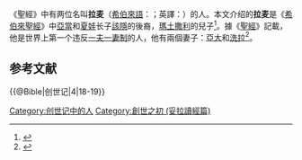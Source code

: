 {{otheruse|subject=[[亞當|亞當]]和[[夏娃|夏娃]]大兒子[[該隱|該隱]]的後裔|other= [[亞當|亞當]]和[[夏娃|夏娃]]的三兒子[[塞特|塞特]]的後裔|拉麦}}

《聖經》中有两位名叫'''拉麦'''（[[希伯來語|希伯來語]]：'''{{lang|he|למך בן מתושלח}}'''；英譯：'''{{lang|en|Lamech}}'''）的人。本文介绍的'''拉麦'''是《[[希伯來聖經|希伯來聖經]]》中[[亞當|亞當]]和[[夏娃|夏娃]]长子[[該隱|該隱]]的後裔，[[瑪土撒利|瑪土撒利]]的兒子<ref>{{Bible|创世记|4|18}}</ref>。據《[[聖經|聖經]]》記載，他是世界上第一个违反[[一夫一妻制|一夫一妻制]]的人，他有兩個妻子：[[亞大|亞大]]和[[洗拉|洗拉]]<ref>{{Bible|创世记|4|19}}</ref>。

== 参考文献 ==
{{Reflist}}

{{DEFAULTSORT:Lamech}}
[[Category:创世记中的人|Category:创世记中的人]]{{@Bible|创世记|4|18-19}}
[[Category:創世之初_(妥拉讀經篇)|Category:創世之初 (妥拉讀經篇)]]

{{People in the Bible-stub}}